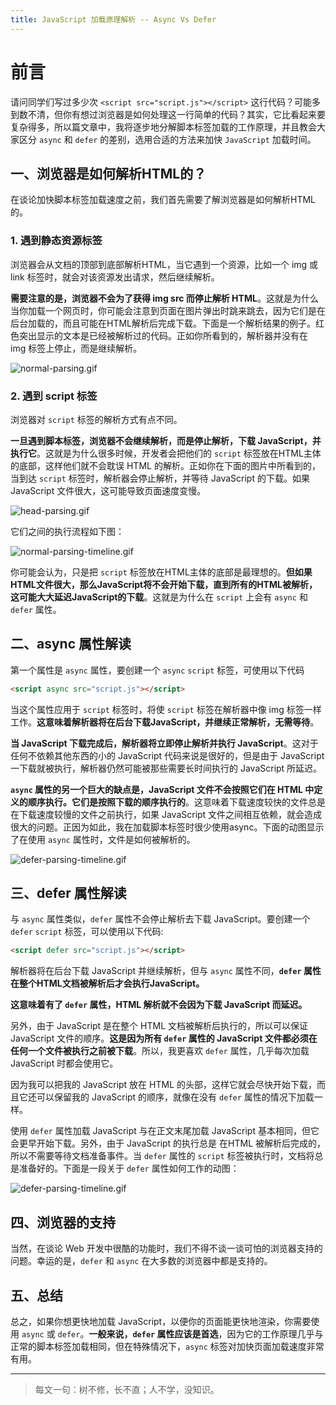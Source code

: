 ```yaml
---
title: JavaScript 加载原理解析 -- Async Vs Defer
---
```


# 前言

请问同学们写过多少次 `<script src="script.js"></script>` 这行代码？可能多到数不清，但你有想过浏览器是如何处理这一行简单的代码？其实，它比看起来要复杂得多，所以篇文章中，我将逐步地分解脚本标签加载的工作原理，并且教会大家区分 `async` 和 `defer` 的差别，选用合适的方法来加快 `JavaScript` 加载时间。

## 一、浏览器是如何解析HTML的？

在谈论加快脚本标签加载速度之前，我们首先需要了解浏览器是如何解析HTML的。

### 1. 遇到静态资源标签

浏览器会从文档的顶部到底部解析HTML，当它遇到一个资源，比如一个 img 或 link 标签时，就会对该资源发出请求，然后继续解析。

**需要注意的是，浏览器不会为了获得 img src 而停止解析 HTML**。这就是为什么当你加载一个网页时，你可能会注意到页面在图片弹出时跳来跳去，因为它们是在后台加载的，而且可能在HTML解析后完成下载。下面是一个解析结果的例子。红色突出显示的文本是已经被解析过的代码。正如你所看到的，解析器并没有在 img 标签上停止，而是继续解析。

![normal-parsing.gif](../../../../assets/javascript/10-async-defer/normal-parsing.gif)

### 2. 遇到 script 标签

浏览器对 `script` 标签的解析方式有点不同。

**一旦遇到脚本标签，浏览器不会继续解析，而是停止解析，下载 JavaScript，并执行它**。这就是为什么很多时候，开发者会把他们的 `script` 标签放在HTML主体的底部，这样他们就不会耽误 HTML 的解析。正如你在下面的图片中所看到的，当到达 `script` 标签时，解析器会停止解析，并等待 JavaScript 的下载。如果 JavaScript 文件很大，这可能导致页面速度变慢。

![head-parsing.gif](../../../../assets/javascript/10-async-defer/head-parsing.gif)

它们之间的执行流程如下图：

![normal-parsing-timeline.gif](../../../../assets/javascript/10-async-defer/normal-parsing-timeline.gif)

你可能会认为，只是把 `script` 标签放在HTML主体的底部是最理想的。**但如果HTML文件很大，那么JavaScript将不会开始下载，直到所有的HTML被解析，这可能大大延迟JavaScript的下载**。这就是为什么在 `script` 上会有 `async` 和 `defer` 属性。

## 二、async 属性解读

第一个属性是 `async` 属性，要创建一个 `async` `script` 标签，可使用以下代码

```html
<script async src="script.js"></script>
```

当这个属性应用于 `script` 标签时，将使 `script` 标签在解析器中像 img 标签一样工作。**这意味着解析器将在后台下载JavaScript，并继续正常解析，无需等待**。

**当 JavaScript 下载完成后，解析器将立即停止解析并执行 JavaScript**。这对于任何不依赖其他东西的小的 JavaScript 代码来说是很好的，但是由于 JavaScript 一下载就被执行，解析器仍然可能被那些需要长时间执行的 JavaScript 所延迟。

**`async` 属性的另一个巨大的缺点是，JavaScript 文件不会按照它们在 HTML 中定义的顺序执行。它们是按照下载的顺序执行的**。这意味着下载速度较快的文件总是在下载速度较慢的文件之前执行，如果 JavaScript 文件之间相互依赖，就会造成很大的问题。正因为如此，我在加载脚本标签时很少使用async。下面的动图显示了在使用 `async` 属性时，文件是如何被解析的。

![defer-parsing-timeline.gif](../../../../assets/javascript/10-async-defer/defer-parsing-timeline.gif)

## 三、defer 属性解读

与 `async` 属性类似，`defer` 属性不会停止解析去下载 JavaScript。要创建一个 `defer` `script` 标签，可以使用以下代码:

```html
<script defer src="script.js"></script>
```

解析器将在后台下载 JavaScript 并继续解析，但与 `async` 属性不同，**`defer` 属性在整个HTML文档被解析后才会执行JavaScript。**

**这意味着有了 `defer` 属性，HTML 解析就不会因为下载 JavaScript 而延迟。**

另外，由于 JavaScript 是在整个 HTML 文档被解析后执行的，所以可以保证 JavaScript 文件的顺序。**这是因为所有 `defer` 属性的 JavaScript 文件都必须在任何一个文件被执行之前被下载**。所以，我更喜欢 `defer` 属性，几乎每次加载 JavaScript 时都会使用它。

因为我可以把我的 JavaScript 放在 HTML 的头部，这样它就会尽快开始下载，而且它还可以保留我的 JavaScript 的顺序，就像在没有 `defer` 属性的情况下加载一样。

使用 `defer` 属性加载 JavaScript 与在正文末尾加载 JavaScript 基本相同，但它会更早开始下载。另外，由于 JavaScript  的执行总是 在HTML 被解析后完成的，所以不需要等待文档准备事件。当 `defer` 属性的 `script` 标签被执行时，文档将总是准备好的。下面是一段关于 `defer` 属性如何工作的动图：

![defer-parsing-timeline.gif](../../../../assets/javascript/10-async-defer/defer-parsing-timeline.gif)

## 四、浏览器的支持

当然，在谈论 Web 开发中很酷的功能时，我们不得不谈一谈可怕的浏览器支持的问题。幸运的是，`defer` 和 `async` 在大多数的浏览器中都是支持的。

## 五、总结

总之，如果你想更快地加载 JavaScript，以便你的页面能更快地渲染，你需要使用 `async` 或 `defer`。**一般来说，`defer` 属性应该是首选**，因为它的工作原理几乎与正常的脚本标签加载相同，但在特殊情况下，`async` 标签对加快页面加载速度非常有用。

***

> 每文一句：树不修，长不直；人不学，没知识。

